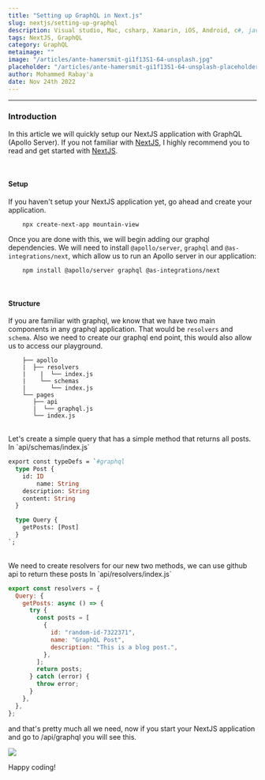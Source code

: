 ```yaml
---
title: "Setting up GraphQL in Next.js"
slug: nextjs/setting-up-graphql
description: Visual studio, Mac, csharp, Xamarin, iOS, Android, c#, javascript, development, bugs, errors
tags: NextJS, GraphQL
category: GraphQL
metaimage: ""
image: "/articles/ante-hamersmit-gi1f13S1-64-unsplash.jpg"
placeholder: "/articles/ante-hamersmit-gi1f13S1-64-unsplash-placeholder.jpg"
author: Mohammed Rabay'a
date: Nov 24th 2022
---
```


<hr />
<h3 style={{ fontWeight: "bold", margin: "2em 0 1em" }}>Introduction</h3>

In this article we will quickly setup our NextJS application with GraphQL (Apollo Server). If you not familiar with [NextJS](https://nextjs.org/docs/getting-started), I highly recommend you to read and get started with [NextJS](https://nextjs.org/docs/getting-started).

<br />

<h4 style={{ fontWeight: "bold", margin: "1em 0" }}>Setup</h4>

If you haven't setup your NextJS application yet, go ahead and create your application.

```
	npx create-next-app mountain-view
```

Once you are done with this, we will begin adding our graphql dependencies. We will need to install `@apollo/server`, `graphql` and `@as-integrations/next`, which allow us to run an Apollo server in our application:

```
	npm install @apollo/server graphql @as-integrations/next
```

<br />

<h4 style={{ fontWeight: "bold", margin: "1em 0" }}>Structure</h4>

If you are familiar with graphql, we know that we have two main components in any
graphql application. That would be `resolvers` and `schema`. Also we need to create
our graphql end point, this would also allow us to access our playground.

```text
	├── apollo
	|  ├── resolvers
	|	 |  └── index.js
	|	 └── schemas
	|	    └── index.js
	└── pages
	   ├── api
	   |  └── graphql.js
	   └── index.js
```

<br />
Let's create a simple query that has a simple method that returns all posts. In `api/schemas/index.js`

```graphql
export const typeDefs = `#graphql
  type Post {
    id: ID
		name: String
    description: String
    content: String
  }

  type Query {
    getPosts: [Post]
  }
`;
```

<br />
We need to create resolvers for our new two methods, we can use github api to return
these posts In `api/resolvers/index.js`

```javascript
export const resolvers = {
  Query: {
    getPosts: async () => {
      try {
        const posts = [
          {
            id: "random-id-7322371",
            name: "GraphQL Post",
            description: "This is a blog post.",
          },
        ];
        return posts;
      } catch (error) {
        throw error;
      }
    },
  },
};
```

and that's pretty much all we need, now if you start your NextJS application and go to /api/graphql you will see this.

<Image
  src="/articles/nextjs/apollo-server.png"
  placeholder="blur"
  blurDataURL="/articles/nextjs/apollo-server-placeholder.png"
/>

Happy coding!

